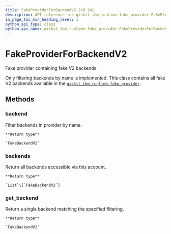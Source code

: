 ```yaml
---
title: FakeProviderForBackendV2 (v0.24)
description: API reference for qiskit_ibm_runtime.fake_provider.FakeProviderForBackendV2 in qiskit-ibm-runtime v0.24
in_page_toc_min_heading_level: 1
python_api_type: class
python_api_name: qiskit_ibm_runtime.fake_provider.FakeProviderForBackendV2
---
```


# FakeProviderForBackendV2

<Class id="qiskit_ibm_runtime.fake_provider.FakeProviderForBackendV2" isDedicatedPage={true} github="https://github.com/Qiskit/qiskit-ibm-runtime/tree/stable/0.24/qiskit_ibm_runtime/fake_provider/fake_provider.py#L68-L159" signature="FakeProviderForBackendV2" modifiers="class">
  Fake provider containing fake V2 backends.

  Only filtering backends by name is implemented. This class contains all fake V2 backends available in the [`qiskit_ibm_runtime.fake_provider`](fake_provider#module-qiskit_ibm_runtime.fake_provider "qiskit_ibm_runtime.fake_provider").

  ## Methods

  ### backend

  <Function id="qiskit_ibm_runtime.fake_provider.FakeProviderForBackendV2.backend" github="https://github.com/Qiskit/qiskit-ibm-runtime/tree/stable/0.24/qiskit_ibm_runtime/fake_provider/fake_provider.py#L75-L87" signature="backend(name=None, **kwargs)">
    Filter backends in provider by name.

    **Return type**

    `FakeBackendV2`
  </Function>

  ### backends

  <Function id="qiskit_ibm_runtime.fake_provider.FakeProviderForBackendV2.backends" github="https://github.com/Qiskit/qiskit-ibm-runtime/tree/stable/0.24/qiskit_ibm_runtime/fake_provider/fake_provider.py#L94-L96" signature="backends(name=None, **kwargs)">
    Return all backends accessible via this account.

    **Return type**

    `List`\[`FakeBackendV2`]
  </Function>

  ### get\_backend

  <Function id="qiskit_ibm_runtime.fake_provider.FakeProviderForBackendV2.get_backend" github="https://github.com/Qiskit/qiskit-ibm-runtime/tree/stable/0.24/qiskit_ibm_runtime/utils/deprecation.py#L89-L92" signature="get_backend(name=None, **kwargs)">
    Return a single backend matching the specified filtering.

    **Return type**

    `FakeBackendV2`
  </Function>
</Class>

